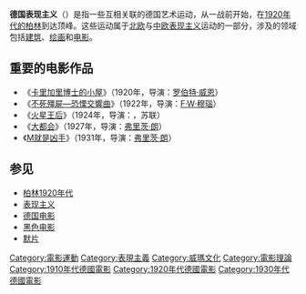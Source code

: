 {{expand|time=2018-03-09T08:54:06+00:00}}
{{unreferenced|time=2014-05-31T06:24:56+00:00}}
'''德国表现主义'''（{{lang-en|'''German Expressionism'''}}）是指一些互相关联的德国艺术运动，从一战前开始，在[[柏林1920年代|1920年代的柏林]]到达顶峰。这些运动属于[[北欧|北欧]]与[[中欧|中欧]][[表现主义|表现主义]]运动的一部分，涉及的领域包括[[建筑|建筑]]、[[绘画|绘画]]和[[电影|电影]]。

== 重要的电影作品 ==
* 《[[卡里加里博士的小屋|卡里加里博士的小屋]]》（1920年，导演：[[罗伯特·威恩|罗伯特·威恩]]） 
* 《[[不死殭屍—恐慄交響曲|不死殭屍—恐慄交響曲]]》（1922年，导演：[[F·W·穆瑙|F·W·穆瑙]]）
* 《[[火星王后|火星王后]]》（1924年，导演：{{link-en|保他泽诺夫|Yakov_Protazanov}}，苏联）
* 《[[大都會_(1927年電影)|大都会]]》（1927年，导演：[[弗里茨·朗|弗里茨·朗]]）
* 《[[M就是凶手|M就是凶手]]》（1931年，导演：[[弗里茨·朗|弗里茨·朗]]）

== 参见 ==
* [[柏林1920年代|柏林1920年代]]
* [[表现主义|表现主义]]
* [[德国电影|德国电影]]
* [[黑色电影|黑色电影]]
* [[默片|默片]]

{{Movie-stub}}

[[Category:電影運動|Category:電影運動]]
[[Category:表現主義|Category:表現主義]]
[[Category:威瑪文化|Category:威瑪文化]]
[[Category:電影理論|Category:電影理論]]
[[Category:1910年代德國電影|Category:1910年代德國電影]]
[[Category:1920年代德國電影|Category:1920年代德國電影]]
[[Category:1930年代德國電影|Category:1930年代德國電影]]